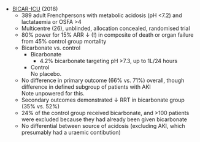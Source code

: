* [BICAR-ICU](https://www.thelancet.com/journals/lancet/article/PIIS0140-6736(18)31080-8/fulltext) (2018)
	* 389 adult Frenchpersons with metabolic acidosis (pH <7.2) and lactataemia or OSFA >4 
	* Multicentre (26), unblinded, allocation concealed, randomised trial
	* 80% power for 15% ARR ↓ (!) in composite of death or organ failure from 45% control group mortality
	* Bicarbonate vs. control
		* Bicarbonate
			* 4.2% bicarbonate targeting pH >7.3, up to 1L/24 hours
		* Control\
		No placebo.
	* No difference in primary outcome (66% vs. 71%) overall, though difference in defined subgroup of patients with AKI\
	Note unpowered for this.
	* Secondary outcomes demonstrated ↓ RRT in bicarbonate group (35% vs. 52%)
	* 24% of the control group received bicarbonate, and >100 patients were excluded because they had already been given bicarbonate
	* No differential between source of acidosis (excluding AKI, which presumably had a uraemic contibution)
